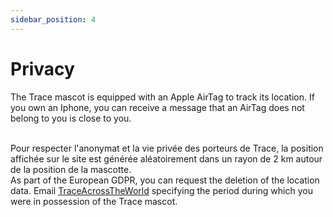 ```yaml
---
sidebar_position: 4
---
```


# Privacy

The Trace mascot is equipped with an Apple AirTag to track its location. If you own an Iphone, you can receive a message that an AirTag does not belong to you is close to you.

<br/>
Pour respecter l'anonymat et la vie privée des porteurs de Trace, la position affichée sur le site est générée aléatoirement dans un rayon de 2 km autour de la position de la mascotte.
<br/>
As part of the European GDPR, you can request the deletion of the location data. Email <a href="mailto:traceacrosstheworld@gmail.com">TraceAcrossTheWorld</a> specifying the period during which you were in possession of the Trace mascot.
